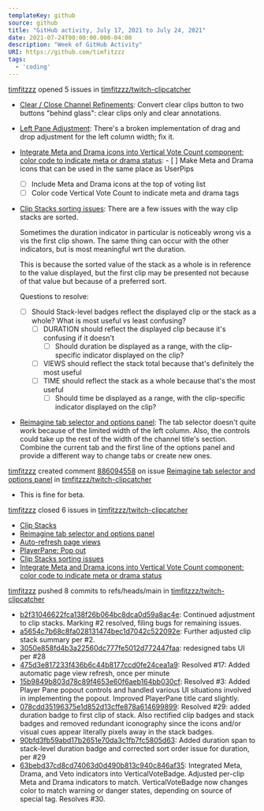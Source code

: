 ---
templateKey: github
source: github
title: "GitHub activity, July 17, 2021 to July 24, 2021"
date: 2021-07-24T00:00:00.000-04:00
description: "Week of GitHub Activity"
URI: https://github.com/timfitzzz
tags: 
  - 'coding'
---

[timfitzzz](https://github.com/timfitzzz) opened 5 issues in [timfitzzz/twitch-clipcatcher](https://github.com/timfitzzz/twitch-clipcatcher)  
* [Clear / Close Channel Refinements](https://github.com/timfitzzz/twitch-clipcatcher/issues/32): Convert clear clips button to two buttons "behind glass": clear clips only and clear annotations.  
* [Left Pane Adjustment](https://github.com/timfitzzz/twitch-clipcatcher/issues/31): There's a broken implementation of drag and drop adjustment for the left column width; fix it.  
* [Integrate Meta and Drama icons into Vertical Vote Count component; color code to indicate meta or drama status](https://github.com/timfitzzz/twitch-clipcatcher/issues/30): - [ ] Make Meta and Drama icons that can be used in the same place as UserPips
  - [ ] Include Meta and Drama icons at the top of voting list
  - [ ] Color code Vertical Vote Count to indicate meta and drama tags  
* [Clip Stacks sorting issues](https://github.com/timfitzzz/twitch-clipcatcher/issues/29): There are a few issues with the way clip stacks are sorted.
  
  Sometimes the duration indicator in particular is noticeably wrong vis a vis the first clip shown. The same thing can occur with the other indicators, but is most meaningful wrt the duration.
  
  This is because the sorted value of the stack as a whole is in reference to the value displayed, but the first clip may be presented not because of that value but because of a preferred sort.
  
  Questions to resolve:
  - [ ] Should Stack-level badges reflect the displayed clip or the stack as a whole? What is most useful vs least confusing?
    - [ ] DURATION should reflect the displayed clip because it's confusing if it doesn't
      - [ ] Should duration be displayed as a range, with the clip-specific indicator displayed on the clip?
    - [ ] VIEWS should reflect the stack total because that's definitely the most useful
    - [ ] TIME should reflect the stack as a whole because that's the most useful
      - [ ] Should time be displayed as a range, with the clip-specific indicator displayed on the clip?
    
* [Reimagine tab selector and options panel](https://github.com/timfitzzz/twitch-clipcatcher/issues/28): The tab selector doesn't quite work because of the limited width of the left column. Also, the controls could take up the rest of the width of the channel title's section. Combine the current tab and the first line of the options panel and provide a different way to change tabs or create new ones.  

[timfitzzz](https://github.com/timfitzzz) created comment [886094558](https://github.com/timfitzzz/twitch-clipcatcher/issues/28#issuecomment-886094558) on issue [Reimagine tab selector and options panel](https://github.com/timfitzzz/twitch-clipcatcher/issues/28) in [timfitzzz/twitch-clipcatcher](https://github.com/timfitzzz/twitch-clipcatcher)  
* This is fine for beta.  

[timfitzzz](https://github.com/timfitzzz) closed 6 issues in [timfitzzz/twitch-clipcatcher](https://github.com/timfitzzz/twitch-clipcatcher)  
* [Clip Stacks](https://github.com/timfitzzz/twitch-clipcatcher/issues/2)  
* [Reimagine tab selector and options panel](https://github.com/timfitzzz/twitch-clipcatcher/issues/28)  
* [Auto-refresh page views](https://github.com/timfitzzz/twitch-clipcatcher/issues/17)  
* [PlayerPane: Pop out](https://github.com/timfitzzz/twitch-clipcatcher/issues/3)  
* [Clip Stacks sorting issues](https://github.com/timfitzzz/twitch-clipcatcher/issues/29)  
* [Integrate Meta and Drama icons into Vertical Vote Count component; color code to indicate meta or drama status](https://github.com/timfitzzz/twitch-clipcatcher/issues/30)  

[timfitzzz](https://github.com/timfitzzz) pushed 8 commits to refs/heads/main in [timfitzzz/twitch-clipcatcher](https://github.com/timfitzzz/twitch-clipcatcher)  
* [b2f31046622fca138f26b064bc8dca0d59a8ac4e](https://github.com/timfitzzz/twitch-clipcatcher/commits/b2f31046622fca138f26b064bc8dca0d59a8ac4e): Continued adjustment to clip stacks. Marking #2 resolved, filing bugs for remaining issues.  
* [a5654c7b68c8fa028131474bec1d7042c522092e](https://github.com/timfitzzz/twitch-clipcatcher/commits/a5654c7b68c8fa028131474bec1d7042c522092e): Further adjusted clip stack summary per #2.  
* [3050e858fd4b3a22560dc777fe5012d772447faa](https://github.com/timfitzzz/twitch-clipcatcher/commits/3050e858fd4b3a22560dc777fe5012d772447faa): redesigned tabs UI per #28  
* [475d3e817233f436b6c44b8177ccd0fe24cea1a9](https://github.com/timfitzzz/twitch-clipcatcher/commits/475d3e817233f436b6c44b8177ccd0fe24cea1a9): Resolved #17: Added automatic page view refresh, once per minute  
* [15b9849b803d78c89f4653e60f6aeb164bb030cf](https://github.com/timfitzzz/twitch-clipcatcher/commits/15b9849b803d78c89f4653e60f6aeb164bb030cf): Resolved #3: Added Player Pane popout controls and handled various UI situations involved in implementing the popout.  Improved PlayerPane title card slightly.  
* [078cdd35196375e1d852d13cffe878a614699899](https://github.com/timfitzzz/twitch-clipcatcher/commits/078cdd35196375e1d852d13cffe878a614699899): Resolved #29: added duration badge to first clip of stack. Also rectified clip badges and stack badges and removed redundant iconography since the icons and/or visual cues  appear literally pixels away in the stack badges.  
* [90bfd3fb59abd17b2651e70da3c1fb7fc5805d63](https://github.com/timfitzzz/twitch-clipcatcher/commits/90bfd3fb59abd17b2651e70da3c1fb7fc5805d63): Added duration span to stack-level duration badge and corrected sort order issue for duration, per #29  
* [63bebd37cd8cd74063d0d490b813c940c846af35](https://github.com/timfitzzz/twitch-clipcatcher/commits/63bebd37cd8cd74063d0d490b813c940c846af35): Integrated Meta, Drama, and Veto indicators into VerticalVoteBadge. Adjusted per-clip Meta and Drama indicators to match. VerticalVoteBadge now changes color to match warning or danger states, depending on source of special tag. Resolves #30.  


